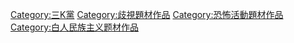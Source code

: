 [[Category:三K黨|Category:三K黨]]
[[Category:歧視題材作品|Category:歧視題材作品]]
[[Category:恐怖活動題材作品|Category:恐怖活動題材作品]]
[[Category:白人民族主义题材作品|Category:白人民族主义题材作品]]